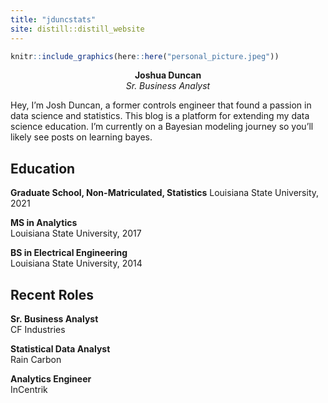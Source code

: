```yaml
---
title: "jduncstats"
site: distill::distill_website
---
```


<div class = "container">
<div class = "pull-left">
```r
knitr::include_graphics(here::here("personal_picture.jpeg"))
```

<center>**Joshua Duncan**  
*Sr. Business Analyst* </center>
</div>
  
<div class = "pull-right">
Hey, I’m Josh Duncan, a former controls engineer that found a passion in data science and statistics. This blog is a platform for extending my data science education. I’m currently on a Bayesian modeling journey so you’ll likely see posts on learning bayes.
</div>
</div>

<div class = "container">
<div class = "pull-left">
## Education
**Graduate School, Non-Matriculated, Statistics**
Louisiana State University, 2021

**MS in Analytics**  
Louisiana State University, 2017
  
**BS in Electrical Engineering**  
Louisiana State University, 2014
</div>
  
<div class = "pull-right">
## Recent Roles  
**Sr. Business Analyst**  
CF Industries
  
**Statistical Data Analyst**  
Rain Carbon

**Analytics Engineer**  
InCentrik
</div>
</div>